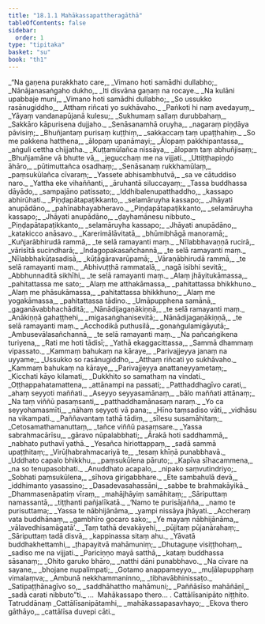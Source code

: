 ```yaml
---
title: "18.1.1 Mahākassapattheragāthā"
tableOfContents: false
sidebar:
  order: 1
type: "tipitaka"
basket: "su"
book: "th1"
---
```



<DynamicBreadcrumb />

<Division number="1054" book="th1" bookNo="19" page="350">

<Paragraph number="1409" type="verses" book="th1">
_“Na gaṇena purakkhato care,_  
_Vimano hoti samādhi dullabho;_  
_Nānājanasaṅgaho dukho,_  
_Iti disvāna gaṇaṃ na rocaye._  

</Paragraph>

</Division>
<Division number="1055" book="th1" bookNo="19" page="350">

<Paragraph number="1410" type="verses" book="th1">
_Na kulāni upabbaje muni,_  
_Vimano hoti samādhi dullabho;_  
_So ussukko rasānugiddho,_  
_Atthaṃ riñcati yo sukhāvaho._  

</Paragraph>

</Division>
<Division number="1056" book="th1" bookNo="19" page="350">

<Paragraph number="1411" type="verses" book="th1">
_Paṅkoti hi naṃ avedayuṃ,_  
_Yāyaṃ vandanapūjanā kulesu;_  
_Sukhumaṃ sallaṃ durubbahaṃ,_  
_Sakkāro kāpurisena dujjaho._  

</Paragraph>

</Division>
<Division number="1057" book="th1" bookNo="19" page="350">

<Paragraph number="1412" type="verses" book="th1">
_Senāsanamhā oruyha,_  
_nagaraṃ piṇḍāya pāvisiṃ;_  
_Bhuñjantaṃ purisaṃ kuṭṭhiṃ,_  
_sakkaccaṃ taṃ upaṭṭhahiṃ._  

</Paragraph>

</Division>
<Division number="1058" book="th1" bookNo="19" page="350">

<Paragraph number="1413" type="verses" book="th1">
_So me pakkena hatthena,_  
_ālopaṃ upanāmayi;_  
_Ālopaṃ pakkhipantassa,_  
_aṅguli cettha chijjatha._  

</Paragraph>

</Division>
<Division number="1059" book="th1" bookNo="19" page="350">

<Paragraph number="1414" type="verses" book="th1">
_Kuṭṭamūlañca nissāya,_  
_ālopaṃ taṃ abhuñjisaṃ;_  
_Bhuñjamāne vā bhutte vā,_  
_jegucchaṃ me na vijjati._  

</Paragraph>

</Division>
<Division number="1060" book="th1" bookNo="19" page="350">

<Paragraph number="1415" type="verses" book="th1">
_Uttiṭṭhapiṇḍo āhāro,_  
_pūtimuttañca osadhaṃ;_  
_Senāsanaṃ rukkhamūlaṃ,_  
_paṃsukūlañca cīvaraṃ;_  
_Yassete abhisambhutvā,_  
_sa ve cātuddiso naro._  

</Paragraph>

</Division>
<Division number="1061" book="th1" bookNo="19" page="350">

<Paragraph number="1416" type="verses" book="th1">
_Yattha eke vihaññanti,_  
_āruhantā siluccayaṃ;_  
_Tassa buddhassa dāyādo,_  
_sampajāno patissato;_  
_Iddhibalenupatthaddho,_  
_kassapo abhirūhati._  

</Paragraph>

</Division>
<Division number="1062" book="th1" bookNo="19" page="351">

<Paragraph number="1417" type="verses" book="th1">
_Piṇḍapātapaṭikkanto,_  
_selamāruyha kassapo;_  
_Jhāyati anupādāno,_  
_pahīnabhayabheravo._  

</Paragraph>

</Division>
<Division number="1063" book="th1" bookNo="19" page="351">

<Paragraph number="1418" type="verses" book="th1">
_Piṇḍapātapaṭikkanto,_  
_selamāruyha kassapo;_  
_Jhāyati anupādāno,_  
_ḍayhamānesu nibbuto._  

</Paragraph>

</Division>
<Division number="1064" book="th1" bookNo="19" page="351">

<Paragraph number="1419" type="verses" book="th1">
_Piṇḍapātapaṭikkanto,_  
_selamāruyha kassapo;_  
_Jhāyati anupādāno,_  
_katakicco anāsavo._  

</Paragraph>

</Division>
<Division number="1065" book="th1" bookNo="19" page="351">

<Paragraph number="1420" type="verses" book="th1">
_Karerimālāvitatā,_  
_bhūmibhāgā manoramā;_  
_Kuñjarābhirudā rammā,_  
_te selā ramayanti maṃ._  

</Paragraph>

</Division>
<Division number="1066" book="th1" bookNo="19" page="351">

<Paragraph number="1421" type="verses" book="th1">
_Nīlabbhavaṇṇā rucirā,_  
_vārisītā sucindharā;_  
_Indagopakasañchannā,_  
_te selā ramayanti maṃ._  

</Paragraph>

</Division>
<Division number="1067" book="th1" bookNo="19" page="351">

<Paragraph number="1422" type="verses" book="th1">
_Nīlabbhakūṭasadisā,_  
_kūṭāgāravarūpamā;_  
_Vāraṇābhirudā rammā,_  
_te selā ramayanti maṃ._  

</Paragraph>

</Division>
<Division number="1068" book="th1" bookNo="19" page="351">

<Paragraph number="1423" type="verses" book="th1">
_Abhivuṭṭhā rammatalā,_  
_nagā isibhi sevitā;_  
_Abbhunnaditā sikhīhi,_  
_te selā ramayanti maṃ._  

</Paragraph>

</Division>
<Division number="1069" book="th1" bookNo="19" page="351">

<Paragraph number="1424" type="verses" book="th1">
_Alaṃ jhāyitukāmassa,_  
_pahitattassa me sato;_  
_Alaṃ me atthakāmassa,_  
_pahitattassa bhikkhuno._  

</Paragraph>

</Division>
<Division number="1070" book="th1" bookNo="19" page="351">

<Paragraph number="1425" type="verses" book="th1">
_Alaṃ me phāsukāmassa,_  
_pahitattassa bhikkhuno;_  
_Alaṃ me yogakāmassa,_  
_pahitattassa tādino._  

</Paragraph>

</Division>
<Division number="1071" book="th1" bookNo="19" page="351">

<Paragraph number="1426" type="verses" book="th1">
_Umāpupphena samānā,_  
_gaganāvabbhachāditā;_  
_Nānādijagaṇākiṇṇā,_  
_te selā ramayanti maṃ._  

</Paragraph>

</Division>
<Division number="1072" book="th1" bookNo="19" page="351">

<Paragraph number="1427" type="verses" book="th1">
_Anākiṇṇā gahaṭṭhehi,_  
_migasaṅghanisevitā;_  
_Nānādijagaṇākiṇṇā,_  
_te selā ramayanti maṃ._  

</Paragraph>

</Division>
<Division number="1073" book="th1" bookNo="19" page="351">

<Paragraph number="1428" type="verses" book="th1">
_Acchodikā puthusilā,_  
_gonaṅgulamigāyutā;_  
_Ambusevālasañchannā,_  
_te selā ramayanti maṃ._  

</Paragraph>

</Division>
<Division number="1074" book="th1" bookNo="19" page="351">

<Paragraph number="1429" type="verses" book="th1">
_Na pañcaṅgikena turiyena,_  
_Rati me hoti tādisī;_  
_Yathā ekaggacittassa,_  
_Sammā dhammaṃ vipassato._  

</Paragraph>

</Division>
<Division number="1075" book="th1" bookNo="19" page="352">

<Paragraph number="1430" type="verses" book="th1">
_Kammaṃ bahukaṃ na kāraye,_  
_Parivajjeyya janaṃ na uyyame;_  
_Ussukko so rasānugiddho,_  
_Atthaṃ riñcati yo sukhāvaho._  

</Paragraph>

</Division>
<Division number="1076" book="th1" bookNo="19" page="352">

<Paragraph number="1431" type="verses" book="th1">
_Kammaṃ bahukaṃ na kāraye,_  
_Parivajjeyya anattaneyyametaṃ;_  
_Kicchati kāyo kilamati,_  
_Dukkhito so samathaṃ na vindati._  

</Paragraph>

</Division>
<Division number="1077" book="th1" bookNo="19" page="352">

<Paragraph number="1432" type="verses" book="th1">
_Oṭṭhappahatamattena,_  
_attānampi na passati;_  
_Patthaddhagīvo carati,_  
_ahaṃ seyyoti maññati._  

</Paragraph>

</Division>
<Division number="1078" book="th1" bookNo="19" page="352">

<Paragraph number="1433" type="verses" book="th1">
_Aseyyo seyyasamānaṃ,_  
_bālo maññati attānaṃ;_  
_Na taṃ viññū pasaṃsanti,_  
_patthaddhamānasaṃ naraṃ._  

</Paragraph>

</Division>
<Division number="1079" book="th1" bookNo="19" page="352">

<Paragraph number="1434" type="verses" book="th1">
_Yo ca seyyohamasmīti,_  
_nāhaṃ seyyoti vā pana;_  
_Hīno taṃsadiso vāti,_  
_vidhāsu na vikampati._  

</Paragraph>

</Division>
<Division number="1080" book="th1" bookNo="19" page="352">

<Paragraph number="1435" type="verses" book="th1">
_Paññavantaṃ tathā tādiṃ,_  
_sīlesu susamāhitaṃ;_  
_Cetosamathamanuttaṃ,_  
_tañce viññū pasaṃsare._  

</Paragraph>

</Division>
<Division number="1081" book="th1" bookNo="19" page="352">

<Paragraph number="1436" type="verses" book="th1">
_Yassa sabrahmacārīsu,_  
_gāravo nūpalabbhati;_  
_Ārakā hoti saddhammā,_  
_nabhato puthavī yathā._  

</Paragraph>

</Division>
<Division number="1082" book="th1" bookNo="19" page="352">

<Paragraph number="1437" type="verses" book="th1">
_Yesañca hiriottappaṃ,_  
_sadā sammā upaṭṭhitaṃ;_  
_Virūḷhabrahmacariyā te,_  
_tesaṃ khīṇā punabbhavā._  

</Paragraph>

</Division>
<Division number="1083" book="th1" bookNo="19" page="352">

<Paragraph number="1438" type="verses" book="th1">
_Uddhato capalo bhikkhu,_  
_paṃsukūlena pāruto;_  
_Kapīva sīhacammena,_  
_na so tenupasobhati._  

</Paragraph>

</Division>
<Division number="1084" book="th1" bookNo="19" page="352">

<Paragraph number="1439" type="verses" book="th1">
_Anuddhato acapalo,_  
_nipako saṃvutindriyo;_  
_Sobhati paṃsukūlena,_  
_sīhova girigabbhare._  

</Paragraph>

</Division>
<Division number="1085" book="th1" bookNo="19" page="352">

<Paragraph number="1440" type="verses" book="th1">
_Ete sambahulā devā,_  
_iddhimanto yasassino;_  
_Dasadevasahassāni,_  
_sabbe te brahmakāyikā._  

</Paragraph>

</Division>
<Division number="1086" book="th1" bookNo="19" page="352">

<Paragraph number="1441" type="verses" book="th1">
_Dhammasenāpatiṃ vīraṃ,_  
_mahājhāyiṃ samāhitaṃ;_  
_Sāriputtaṃ namassantā,_  
_tiṭṭhanti pañjalīkatā._  

</Paragraph>

</Division>
<Division number="1087" book="th1" bookNo="19" page="353">

<Paragraph number="1442" type="verses" book="th1">
_‘Namo te purisājañña,_  
_namo te purisuttama;_  
_Yassa te nābhijānāma,_  
_yampi nissāya jhāyati._  

</Paragraph>

</Division>
<Division number="1088" book="th1" bookNo="19" page="353">

<Paragraph number="1443" type="verses" book="th1">
_Accheraṃ vata buddhānaṃ,_  
_gambhīro gocaro sako;_  
_Ye mayaṃ nābhijānāma,_  
_vālavedhisamāgatā’._  

</Paragraph>

</Division>
<Division number="1089" book="th1" bookNo="19" page="353">

<Paragraph number="1444" type="verses" book="th1">
_Taṃ tathā devakāyehi,_  
_pūjitaṃ pūjanārahaṃ;_  
_Sāriputtaṃ tadā disvā,_  
_kappinassa sitaṃ ahu._  

</Paragraph>

</Division>
<Division number="1090" book="th1" bookNo="19" page="353">

<Paragraph number="1445" type="verses" book="th1">
_Yāvatā buddhakhettamhi,_  
_ṭhapayitvā mahāmuniṃ;_  
_Dhutaguṇe visiṭṭhohaṃ,_  
_sadiso me na vijjati._  

</Paragraph>

</Division>
<Division number="1091" book="th1" bookNo="19" page="353">

<Paragraph number="1446" type="verses" book="th1">
_Pariciṇṇo mayā satthā,_  
_kataṃ buddhassa sāsanaṃ;_  
_Ohito garuko bhāro,_  
_natthi dāni punabbhavo._  

</Paragraph>

</Division>
<Division number="1092" book="th1" bookNo="19" page="353">

<Paragraph number="1447" type="verses" book="th1">
_Na cīvare na sayane,_  
_bhojane nupalimpati;_  
_Gotamo anappameyyo,_  
_muḷālapupphaṃ vimalaṃva;_  
_Ambunā nekkhammaninno,_  
_tibhavābhinissaṭo._  

</Paragraph>

</Division>
<Division number="1093" book="th1" bookNo="19" page="353">

<Paragraph number="1448" type="verses" book="th1">
_Satipaṭṭhānagīvo so,_  
_saddhāhattho mahāmuni;_  
_Paññāsīso mahāñāṇī,_  
_sadā carati nibbuto”ti._  


</Paragraph>
</Division>

<Paragraph number="1449" type="center" book="th1">
…  Mahākassapo thero… .



</Paragraph>

<Paragraph number="1450" type="center" book="th1">
Cattālīsanipāto niṭṭhito.



</Paragraph>

<Paragraph number="1451" type="center" book="th1">
Tatruddānaṃ


</Paragraph>

<Paragraph number="1452" type="verses" book="th1">
_Cattālīsanipātamhi,_  
_mahākassapasavhayo;_  
_Ekova thero gāthāyo,_  
_cattālīsa duvepi cāti._
</Paragraph>